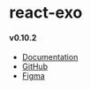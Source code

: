 
<Meta title="Get Started"/>

# react-exo

#### v0.10.2
- [Documentation](https://exo.ult.dev)
- [GitHub](https://github.com/kat-tax/exo)
- [Figma](https://www.figma.com/file/DFmPlavFWyMaYJtoGLhGz3)
